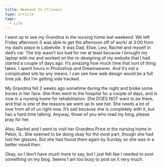 ```yaml
---
title: Weekend In Illinois
type: article
tags:
  - Life
---
```


I went up to see my Grandma in the nursing home last weekend. We left Friday afternoon (I was able to get the afternoon off of work) at 3:00 from my dad’s place in Lobelville. It was Dad, Elise, Levi, Rachel and myself in dad’s car. The trip wasn’t too bad for me at least because I brought my laptop with me and worked on the re-designing of my website that I had started a couple of days ago. It’s amazing how much time that sort of thing takes. I spent hours in Photoshop and Dreamweaver. And it’s not a complicated site by any means. I can see how web design would be a full time job. But I’m getting side tracked.

My Grandma fell 2 weeks ago sometime during the night and broke some bones in her face. She then went to the hospital for a couple of days, and is now in a nursing home for rehabilitation. She DOES NOT want to be there, and that is one of the reasons we went up to see her. She needs a lot of love from all of us right now. It’s sad because she is completely with it, but has a hard time talking. Anyway, those of you who read my blog, please pray for her.

Also, Rachel and I went to visit her Grandma Price in the nursing home in Pekin, IL. She seemed to be doing okay for the most part, though she had lost her glasses. But she had found them again by Sunday so she was in a better mood then.

Okay, so I don’t have much more to say, but I just felt like I needed to post something on my blog. Seems I am too busy to post on it very much.
